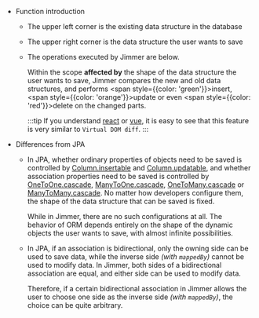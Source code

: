 
<Save/>

-   Function introduction

    -   The upper left corner is the existing data structure in the database

    -   The upper right corner is the data structure the user wants to save 
    
    -   The operations executed by Jimmer are below.  

        Within the scope **affected by** the shape of the data structure the user wants to save, Jimmer compares the new and old data structures, and performs <span style={{color: 'green'}}>insert</span>, <span style={{color: 'orange'}}>update</span> or even <span style={{color: 'red'}}>delete</span> on the changed parts.

        :::tip
        If you understand [react](https://react.dev/) or [vue](https://vuejs.org/), it is easy to see that this feature is very similar to `Virtual DOM diff`.
        :::

-   Differences from JPA

    -   In JPA, whether ordinary properties of objects need to be saved is controlled by [Column.insertable](https://docs.oracle.com/javaee/7/api/javax/persistence/Column.html#insertable--) and
        [Column.updatable](https://docs.oracle.com/javaee/7/api/javax/persistence/Column.html#updatable--),
        and whether association properties need to be saved is controlled by [OneToOne.cascade](https://docs.oracle.com/javaee/7/api/javax/persistence/OneToOne.html#cascade--), 
        [ManyToOne.cascade](https://docs.oracle.com/javaee/7/api/javax/persistence/ManyToOne.html#cascade--),
        [OneToMany.cascade](https://docs.oracle.com/javaee/7/api/javax/persistence/OneToMany.html#cascade--) or
        [ManyToMany.cascade](https://docs.oracle.com/javaee/7/api/javax/persistence/ManyToMany.html#cascade--).
        No matter how developers configure them, the shape of the data structure that can be saved is fixed.
            
        While in Jimmer, there are no such configurations at all. The behavior of ORM depends entirely on the shape of the dynamic objects the user wants to save, with almost infinite possibilities.

    -   In JPA, if an association is bidirectional, only the owning side can be used to save data, while the inverse side *(with `mappedBy`)* cannot be used to modify data. In Jimmer, both sides of a bidirectional association are equal, and either side can be used to modify data.

        Therefore, if a certain bidirectional association in Jimmer allows the user to choose one side as the inverse side *(with `mappedBy`)*, the choice can be quite arbitrary.
